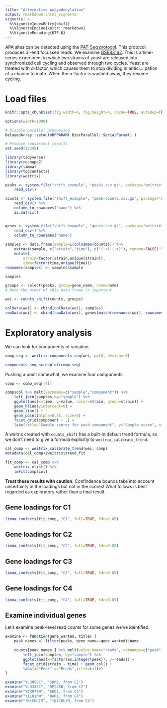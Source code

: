 ```yaml
---
title: "Alternative polyadenylation"
output: rmarkdown::html_vignette
vignette: >
  %\VignetteIndexEntry{shift}
  %\VignetteEngine{knitr::rmarkdown}
  %\VignetteEncoding{UTF-8}
---
```


APA sites can be detected using the [PAT-Seq protocol](https://rnajournal.cshlp.org/content/21/8/1502.long). This protocol produces 3'-end focussed reads. We examine [GSE83162](https://www.ncbi.nlm.nih.gov/geo/query/acc.cgi?acc=GSE83162). This is a time-series experiment in which two strains of yeast are released into synchronized cell cycling and observed through two cycles. Yeast are treated with $\alpha$-factor, which causes them to stop dividing in antici... pation of a chance to mate. When the $\alpha$-factor is washed away, they resume cycling.

# Load files

```r
knitr::opts_chunk$set(fig.width=6, fig.height=4, cache=TRUE, autodep=TRUE)

options(width=1000)

# Disable parallel processing
DelayedArray::setAutoBPPARAM( BiocParallel::SerialParam() )

# Produce consistent results
set.seed(12345)
```

```r
library(tidyverse)
library(reshape2)
library(limma)
library(topconfects)
library(weitrix)

peaks <- system.file("shift_example", "peaks.csv.gz", package="weitrix") %>%
    read_csv()

counts <- system.file("shift_example", "peak-counts.csv.gz", package="weitrix") %>%
    read_csv() %>%
    column_to_rownames("name") %>%
    as.matrix()


genes <- system.file("shift_example", "genes.csv.gz", package="weitrix") %>%
    read_csv() %>%
    column_to_rownames("name")
    
samples <- data.frame(sample=I(colnames(counts))) %>%
    extract(sample, c("strain","time"), c("(.+)-(.+)"), remove=FALSE) %>%
    mutate(
        strain=factor(strain,unique(strain)), 
        time=factor(time,unique(time)))
rownames(samples) <- samples$sample

samples
```

```r
groups <- select(peaks, group=gene_name, name=name)
# Note the order of this data frame is important

wei <- counts_shift(counts, groups)

colData(wei) <- cbind(colData(wei), samples)
rowData(wei) <- cbind(rowData(wei), genes[match(rownames(wei), rownames(genes)),])
```

# Exploratory analysis

We can look for components of variation.

```r
comp_seq <- weitrix_components_seq(wei, p=10, design=~0)
```

```r
components_seq_screeplot(comp_seq)
```

Pushing a point somewhat, we examine four components.

```r
comp <- comp_seq[[4]]

comp$col %>% melt(varnames=c("sample","component")) %>%
    left_join(samples,by="sample") %>%
    ggplot(aes(x=time, y=value, color=strain, group=strain)) + 
    geom_hline(yintercept=0) + 
    geom_line() + 
    geom_point(alpha=0.75, size=3) + 
    facet_grid(component ~ .) +
    labs(title="Sample scores for each component", y="Sample score", x="Time", color="Strain")
```

A weitrix created with `counts_shift` has a built-in default trend formula, so we don't need to give a formula explicitly to `weitrix_calibrate_trend`.

```r
cal_comp <- weitrix_calibrate_trend(wei, comp)
metadata(cal_comp)$weitrix$trend_fit

fit_comp <- cal_comp %>%
    weitrix_elist() %>%
    lmFit(comp$col)
```

**Treat these results with caution.** Confindence bounds take into account uncertainty in the loadings but not in the scores! What follows is best regarded as exploratory rather than a final result.

## Gene loadings for C1

```r
limma_confects(fit_comp, "C1", full=TRUE, fdr=0.05)
```

## Gene loadings for C2

```r
limma_confects(fit_comp, "C2", full=TRUE, fdr=0.05)
```

## Gene loadings for C3

```r
limma_confects(fit_comp, "C3", full=TRUE, fdr=0.05)
```

## Gene loadings for C4

```r
limma_confects(fit_comp, "C4", full=TRUE, fdr=0.05)
```

## Examine individual genes

Let's examine peak-level read counts for some genes we've identified.

```r
examine <- function(gene_wanted, title) {
    peak_names <- filter(peaks, gene_name==gene_wanted)$name

    counts[peak_names,] %>% melt(value.name="reads", varnames=c("peak","sample")) %>%
        left_join(samples, by="sample") %>%
        ggplot(aes(x=factor(as.integer(peak)), y=reads)) + 
        facet_grid(strain ~ time) + geom_col() +
        labs(x="Peak",y="Reads",title=title)
}

examine("YLR058C", "SHM2, from C1")
examine("YLR333C", "RPS25B, from C2")
examine("YDR077W", "SED1, from C3")
examine("YIL015W", "BAR1, from C4")
examine("tK(CUU)M", "tK(CUU)M, from C4")
```





